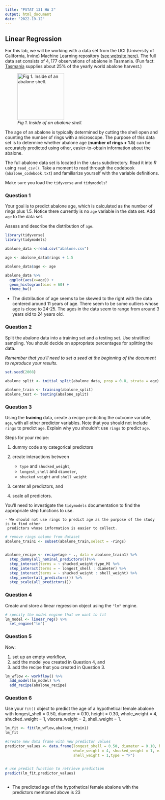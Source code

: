 ```yaml
---
title: "PSTAT 131 HW 2"
output: html_document
date: "2022-10-12"
---
```


## Linear Regression

For this lab, we will be working with a data set from the UCI (University of California, Irvine) Machine Learning repository ([see website here](http://archive.ics.uci.edu/ml/datasets/Abalone)). The full data set consists of $4,177$ observations of abalone in Tasmania. (Fun fact: [Tasmania](https://en.wikipedia.org/wiki/Tasmania "Tasmania") supplies about $25\%$ of the yearly world abalone harvest.)

![*Fig 1. Inside of an abalone shell.*](https://cdn.shopify.com/s/files/1/1198/8002/products/1d89434927bffb6fd1786c19c2d921fb_2000x_652a2391-5a0a-4f10-966c-f759dc08635c_1024x1024.jpg?v=1582320404){width="152"}

The age of an abalone is typically determined by cutting the shell open and counting the number of rings with a microscope. The purpose of this data set is to determine whether abalone age (**number of rings + 1.5**) can be accurately predicted using other, easier-to-obtain information about the abalone.

The full abalone data set is located in the `\data` subdirectory. Read it into *R* using `read_csv()`. Take a moment to read through the codebook (`abalone_codebook.txt`) and familiarize yourself with the variable definitions.

Make sure you load the `tidyverse` and `tidymodels`!

### Question 1

Your goal is to predict abalone age, which is calculated as the number of rings plus 1.5. Notice there currently is no `age` variable in the data set. Add `age` to the data set.

Assess and describe the distribution of `age`.

```r
library(tidyverse)
library(tidymodels)

abalone_data <-read.csv("abalone.csv")

age <- abalone_data$rings + 1.5

abalone_data$age <- age

abalone_data %>%
  ggplot(aes(x=age)) +
  geom_histogram(bins = 60) +
  theme_bw()
```

-   The distribution of age seems to be skewed to the right with the data centered around 11 years of age. There seem to be some outliers whose age is close to 24-25. The ages in the data seem to range from around 3 years old to 24 years old.

### Question 2

Split the abalone data into a training set and a testing set. Use stratified sampling. You should decide on appropriate percentages for splitting the data.

*Remember that you'll need to set a seed at the beginning of the document to reproduce your results.*

```r

set.seed(2008)

abalone_split <- initial_split(abalone_data, prop = 0.8, strata = age)

abalone_train <- training(abalone_split)
abalone_test <- testing(abalone_split)
```

### Question 3

Using the **training** data, create a recipe predicting the outcome variable, `age`, with all other predictor variables. Note that you should not include `rings` to predict `age`. Explain why you shouldn't use `rings` to predict `age`.

Steps for your recipe:

1.  dummy code any categorical predictors

2.  create interactions between

    -   `type` and `shucked_weight`,
    -   `longest_shell` and `diameter`,
    -   `shucked_weight` and `shell_weight`

3.  center all predictors, and

4.  scale all predictors.

You'll need to investigate the `tidymodels` documentation to find the appropriate step functions to use.

    - We should not use rings to predict age as the purpose of the study is to find other 
     predictors whose information is easier to collect.

```r
# remove rings column from dataset
abalone_train1 <- subset(abalone_train,select = -rings)


abalone_recipe <- recipe(age ~ ., data = abalone_train1) %>%
  step_dummy(all_nominal_predictors())%>%
  step_interact(terms = ~ shucked_weight:type_M) %>%
  step_interact(terms = ~ longest_shell : diameter) %>%
  step_interact(terms = ~ shucked_weight : shell_weight) %>%
  step_center(all_predictors()) %>%
  step_scale(all_predictors())


```

### Question 4

Create and store a linear regression object using the `"lm"` engine.

```r
# specify the model engine that we want to fit
lm_model <- linear_reg() %>% 
  set_engine("lm")


```

### Question 5

Now:

1.  set up an empty workflow,
2.  add the model you created in Question 4, and
3.  add the recipe that you created in Question 3.

```r
lm_wflow <- workflow() %>% 
  add_model(lm_model) %>% 
  add_recipe(abalone_recipe)

```

### Question 6

Use your `fit()` object to predict the age of a hypothetical female abalone with longest_shell = 0.50, diameter = 0.10, height = 0.30, whole_weight = 4, shucked_weight = 1, viscera_weight = 2, shell_weight = 1.

```r

lm_fit <- fit(lm_wflow,abalone_train1)
lm_fit

#create new data frame with new predictor values
predictor_values <- data.frame(longest_shell = 0.50, diameter = 0.10, height = 0.30,
                               whole_weight = 4, shucked_weight = 1, viscera_weight = 2,
                               shell_weight = 1,type = "F")


# use predict function to retrieve prediction
predict(lm_fit,predictor_values)
        
```

-   The predicted age of the hypothetical female abalone with the predictors mentioned above is 23
